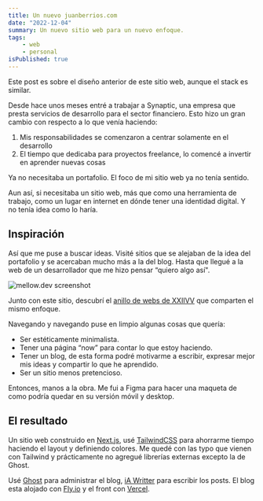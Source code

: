 ```yaml
---
title: Un nuevo juanberrios.com
date: "2022-12-04"
summary: Un nuevo sitio web para un nuevo enfoque.
tags: 
    - web
    - personal
isPublished: true
---
```


<Message inPost>
  Este post es sobre el diseño anterior de este sitio web, aunque el stack es
  similar.
</Message>

Desde hace unos meses entré a trabajar a Synaptic, una empresa que presta servicios de desarrollo para el sector financiero. Esto hizo un gran cambio con respecto a lo que venía haciendo:

1. Mis responsabilidades se comenzaron a centrar solamente en el desarrollo
2. El tiempo que dedicaba para proyectos freelance, lo comencé a invertir en aprender nuevas cosas

Ya no necesitaba un portafolio. El foco de mi sitio web ya no tenía sentido.

Aun así, si necesitaba un sitio web, más que como una herramienta de trabajo, como un lugar en internet en dónde tener una identidad digital. Y no tenía idea como lo haría.

## Inspiración

Así que me puse a buscar ideas. Visité sitios que se alejaban de la idea del portafolio y se acercaban mucho más a la del blog. Hasta que llegué a la web de un desarrollador que me hizo pensar “quiero algo así".

<Image class="mt-5" src="https://lh4.googleusercontent.com/DtnvGqg8jX_orGd-1W-Y8hbCb3wBk8B6cmvrrcAOzVcXh3-LgnI7-64qNSYsDcxszP8=w2400" alt="mellow.dev screenshot" inferSize={true} />

Junto con este sitio, descubrí el [anillo de webs de XXIIVV](https://webring.xxiivv.com/#random) que comparten el mismo enfoque.

Navegando y navegando puse en limpio algunas cosas que quería:

- Ser estéticamente minimalista.
- Tener una página “now” para contar lo que estoy haciendo.
- Tener un blog, de esta forma podré motivarme a escribir, expresar mejor mis ideas y compartir lo que he aprendido.
- Ser un sitio menos pretencioso.

Entonces, manos a la obra. Me fui a Figma para hacer una maqueta de como podría quedar en su versión móvil y desktop.

## El resultado

Un sitio web construido en [Next.js](https://nextjs.org/), usé [TailwindCSS](https://tailwindcss.com/) para ahorrarme tiempo haciendo el layout y definiendo colores. Me quedé con las typo que vienen con Tailwind y prácticamente no agregué librerías externas excepto la de Ghost.

Usé [Ghost](https://ghost.org/) para administrar el blog, [iA Writter](https://ia.net/writer/) para escribir los posts. El blog esta alojado con [Fly.io](https://fly.io/) y el front con [Vercel](https://vercel.com/).
